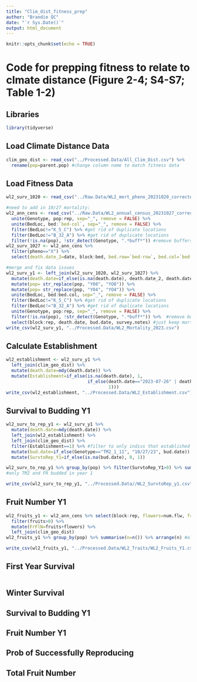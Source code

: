 ```yaml
---
title: "Clim_dist_fitness_prep"
author: "Brandie QC"
date: "`r Sys.Date()`"
output: html_document
---
```


```r
knitr::opts_chunk$set(echo = TRUE)
```

# Code for prepping fitness to relate to clmate distance (Figure 2-4; S4-S7; Table 1-2)

## Libraries
```r
library(tidyverse)
```

## Load Climate Distance Data
```r
clim_geo_dist <- read_csv("../Processed.Data/All_Clim_Dist.csv") %>% 
  rename(pop=parent.pop) #change column name to match fitness data 
```

## Load Fitness Data
```r
wl2_surv_1020 <- read_csv("../Raw.Data/WL2_mort_pheno_20231020_corrected.csv") 

#need to add in 10/27 mortality:
wl2_ann_cens <- read_csv("../Raw.Data/WL2_annual_census_20231027_corrected.csv") %>% 
  unite(Genotype, pop:rep, sep="_", remove = FALSE) %>% 
  unite(BedLoc, bed:`bed-col`, sep="_", remove = FALSE) %>% 
  filter(BedLoc!="K_5_C") %>% #get rid of duplicate locations
  filter(BedLoc!="B_32_A") %>% #get rid of duplicate locations
  filter(!is.na(pop), !str_detect(Genotype, ".*buff*")) #remove buffers 
wl2_surv_1027 <- wl2_ann_cens %>% 
  filter(pheno=="X") %>% 
  select(death.date_2=date, block:bed, bed.row=`bed-row`, bed.col=`bed-col`, pop:rep) #add in 10/27 death dates

#merge and fix data issues 
wl2_surv_y1 <- left_join(wl2_surv_1020, wl2_surv_1027) %>% 
  mutate(death.date=if_else(is.na(death.date), death.date_2, death.date)) %>% 
  mutate(pop= str_replace(pop, "Y08", "YO8")) %>% 
  mutate(pop= str_replace(pop, "Y04", "YO4")) %>% 
  unite(BedLoc, bed:bed.col, sep="_", remove = FALSE) %>% 
  filter(BedLoc!="K_5_C") %>% #get rid of duplicate locations
  filter(BedLoc!="B_32_A") %>% #get rid of duplicate locations
  unite(Genotype, pop:rep, sep="_", remove = FALSE) %>% 
  filter(!is.na(pop), !str_detect(Genotype, ".*buff*")) %>%  #remove buffers 
  select(block:rep, death.date, bud.date, survey.notes) #just keep mortality and budding info 
write_csv(wl2_surv_y1, "../Processed.Data/WL2_Mortality_2023.csv")
```

## Calculate Establishment
```r
wl2_establishment <- wl2_surv_y1 %>% 
  left_join(clim_geo_dist) %>% 
  mutate(death.date=mdy(death.date)) %>% 
  mutate(Establishment=if_else(is.na(death.date), 1,
                               if_else(death.date=="2023-07-26" | death.date=="2023-08-02" | death.date=="2023-08-09", 0,
                                       1)))
write_csv(wl2_establishment, "../Processed.Data/WL2_Establishment.csv")
```

## Survival to Budding Y1
```r
wl2_surv_to_rep_y1 <- wl2_surv_y1 %>% 
  mutate(death.date=mdy(death.date)) %>% 
  left_join(wl2_establishment) %>% 
  left_join(clim_geo_dist) %>% 
  filter(Establishment==1) %>% #filter to only indivs that established 
  mutate(bud.date=if_else(Genotype=="TM2_1_11", "10/27/23", bud.date)) %>% #add in bud date for the plant that started budding the week of the annual census 
  mutate(SurvtoRep_Y1=if_else(is.na(bud.date), 0, 1)) 

wl2_surv_to_rep_y1 %>% group_by(pop) %>% filter(SurvtoRep_Y1>0) %>% summarise(n=n()) %>% arrange(n) 
#only TM2 and FR budded in year 1 

write_csv(wl2_surv_to_rep_y1, "../Processed.Data//WL2_SurvtoRep_y1.csv")
```

## Fruit Number Y1
```r
wl2_fruits_y1 <- wl2_ann_cens %>% select(block:rep, flowers=num.flw, fruits=num.fruit) %>% 
  filter(fruits>0) %>% 
  mutate(FrFlN=fruits+flowers) %>% 
  left_join(clim_geo_dist)
wl2_fruits_y1 %>% group_by(pop) %>% summarise(n=n()) %>% arrange(n) #all TM2

write_csv(wl2_fruits_y1, "../Processed.Data/WL2_Traits/WL2_Fruits_Y1.csv")
```

## First Year Survival
```r

```

## Winter Survival

## Survival to Budding Y1

## Fruit Number Y1

## Prob of Successfully Reproducing

## Total Fruit Number
